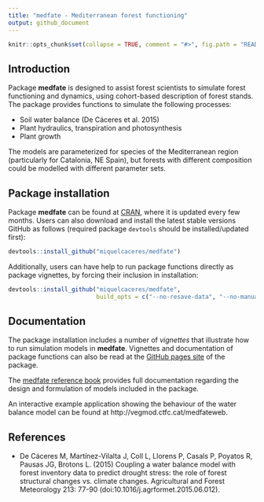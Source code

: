 ```yaml
---
title: "medfate - Mediterranean forest functioning"
output: github_document
---
```


```r

knitr::opts_chunk$set(collapse = TRUE, comment = "#>", fig.path = "README-")
```

## Introduction

Package **medfate** is designed to assist forest scientists to simulate forest functioning and dynamics, using cohort-based description of forest stands. The package provides functions to simulate the following processes:

+ Soil water balance (De Cáceres et al. 2015)
+ Plant hydraulics, transpiration and photosynthesis
+ Plant growth

The models are parameterized for species of the Mediterranean region (particularly for Catalonia, NE Spain), but forests with different composition could be modelled with different parameter sets.

## Package installation

Package **medfate** can be found at [CRAN](https://CRAN.R-project.org/package=medfate), where it is updated every few months. Users can also download and install the latest stable versions GitHub as follows (required package `devtools` should be installed/updated first):

```r
devtools::install_github("miquelcaceres/medfate")
```

Additionally, users can have help to run package functions directly as package vignettes, by forcing their inclusion in installation: 
```r
devtools::install_github("miquelcaceres/medfate", 
                         build_opts = c("--no-resave-data", "--no-manual"))
```

## Documentation

The package installation includes a number of *vignettes* that illustrate how to run simulation models in **medfate**. Vignettes and documentation of package functions can also be read at the  [GitHub pages site](https://miquelcaceres.github.io/medfate/) of the package.

The [medfate reference book](https://miquelcaceres.github.io/medfate/medfatebook/) provides full documentation regarding the design and formulation of models included in the package.

An interactive example application showing the behaviour of the water balance model can be found at http://vegmod.ctfc.cat/medfateweb.

## References

+ De Cáceres M, Martínez-Vilalta J, Coll L, Llorens P, Casals P, Poyatos R, Pausas JG, Brotons L. (2015) Coupling a water balance model with forest inventory data to predict drought stress: the role of forest structural changes vs. climate changes. Agricultural and Forest Meteorology 213: 77-90 (doi:10.1016/j.agrformet.2015.06.012).

